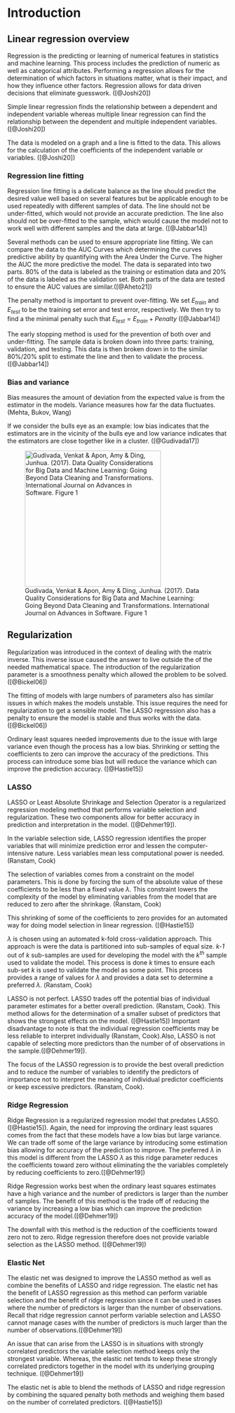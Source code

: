 # Introduction

## Linear regression overview

Regression is the predicting or learning of numerical features in statistics and machine learning. This process includes the prediction of numeric as well as categorical attributes. Performing a regression allows for the determination of which factors in situations matter, what is their impact, and how they influence other factors. Regression allows for data driven decisions that eliminate guesswork. ([@Joshi20])

Simple linear regression finds the relationship between a dependent and independent variable whereas multiple linear regression can find the relationship between the dependent and multiple independent variables. ([@Joshi20])

The data is modeled on a graph and a line is fitted to the data. This allows for the calculation of the coefficients of the independent variable or variables. ([@Joshi20])

### Regression line fitting

Regression line fitting is a delicate balance as the line should predict the desired value well based on several features but be applicable enough to be used repeatedly with different samples of data. The line should not be under-fitted, which would not provide an accurate prediction. The line also should not be over-fitted to the sample, which would cause the model not to work well with different samples and the data at large. ([@Jabbar14])

Several methods can be used to ensure appropriate line fitting. We can compare the data to the AUC Curves which determining the curves predictive ability by quantifying with the Area Under the Curve. The higher the AUC the more predictive the model. The data is separated into two parts. 80% of the data is labeled as the training or estimation data and 20% of the data is labeled as the validation set. Both parts of the data are tested to ensure the AUC values are similar.([@Aheto21])

The penalty method is important to prevent over-fitting. We set $E_{train}$ and $E_{test}$ to be the training set error and test error, respectively. We then try to find a the minimal penalty such that $E_{test} = E_{train} + Penalty$ ([@Jabbar14])

The early stopping method is used for the prevention of both over and under-fitting. The sample data is broken down into three parts: training, validation, and testing. This data is then broken down in to the similar 80%/20% split to estimate the line and then to validate the process. ([@Jabbar14])

### Bias and variance

Bias measures the amount of deviation from the expected value is from the estimator in the models. Variance measures how far the data fluctuates. (Mehta, Bukov, Wang)

If we consider the bulls eye as an example: low bias indicates that the estimators are in the vicinity of the bulls eye and low variance indicates that the estimators are close together like in a cluster. ([@Gudivada17])

![Gudivada, Venkat & Apon, Amy & Ding, Junhua. (2017). Data Quality Considerations for Big Data and Machine Learning: Going Beyond Data Cleaning and Transformations. International Journal on Advances in Software. Figure 1](images/Gudivada.jpg){fig-align="center" width="310"}

## Regularization

Regularization was introduced in the context of dealing with the matrix inverse. This inverse issue caused the answer to live outside the of the needed mathematical space. The introduction of the regularization parameter is a smoothness penalty which allowed the problem to be solved. ([@Bickel06])

The fitting of models with large numbers of parameters also has similar issues in which makes the models unstable. This issue requires the need for regularization to get a sensible model. The LASSO regression also has a penalty to ensure the model is stable and thus works with the data. ([@Bickel06])

Ordinary least squares needed improvements due to the issue with large variance even though the process has a low bias. Shrinking or setting the coefficients to zero can improve the accuracy of the predictions. This process can introduce some bias but will reduce the variance which can improve the prediction accuracy. ([@Hastie15])

### LASSO

LASSO or Least Absolute Shrinkage and Selection Operator is a regularized regression modeling method that performs variable selection and regularization. These two components allow for better accuracy in prediction and interpretation in the model. ([@Dehmer19]).

In the variable selection side, LASSO regression identifies the proper variables that will minimize prediction error and lessen the computer-intensive nature. Less variables mean less computational power is needed. (Ranstam, Cook)

The selection of variables comes from a constraint on the model parameters. This is done by forcing the sum of the absolute value of these coefficients to be less than a fixed value $\lambda$. This constraint lowers the complexity of the model by eliminating variables from the model that are reduced to zero after the shrinkage. (Ranstam, Cook)

This shrinking of some of the coefficients to zero provides for an automated way for doing model selection in linear regression. ([@Hastie15])

$\lambda$ is chosen using an automated k-fold cross-validation approach. This approach is were the data is partitioned into sub-samples of equal size. *k-1* out of *k* sub-samples are used for developing the model with the $k^{th}$ sample used to validate the model. This process is done *k* times to ensure each sub-set *k* is used to validate the model as some point. This process provides a range of values for $\lambda$ and provides a data set to determine a preferred $\lambda$. (Ranstam, Cook)

LASSO is not perfect. LASSO trades off the potential bias of individual parameter estimates for a better overall prediction. (Ranstam, Cook). This method allows for the determination of a smaller subset of predictors that shows the strongest effects on the model. ([@Hastie15]) Important disadvantage to note is that the individual regression coefficients may be less reliable to interpret individually (Ranstam, Cook).Also, LASSO is not capable of selecting more predictors than the number of of observations in the sample.([@Dehmer19]). 

The focus of the LASSO regression is to provide the best overall prediction and to reduce the number of variables to identify the predictors of importance not to interpret the meaning of individual predictor coefficients or keep excessive predictors. (Ranstam, Cook). 

### Ridge Regression

Ridge Regression is a regularized regression model that predates LASSO. ([@Hastie15]). Again, the need for improving the ordinary least squares comes from the fact that these models have a low bias but large variance. We can trade off some of the large variance by introducing some estimation bias allowing for accuracy of the prediction to improve. The preferred $\lambda$ in this model is different from the LASSO $\lambda$ as this ridge parameter reduces the coefficients toward zero without eliminating the the variables  completely by reducing coefficients to zero.([@Dehmer19])

Ridge Regression works best when the ordinary least squares estimates have a high variance and the number of predictors is larger than the number of samples. The benefit of this method is the trade off of reducing the variance by increasing a low bias which can improve the prediction accuracy of the model.([@Dehmer19])

The downfall with this method is the reduction of the coefficients toward zero not to zero. Ridge regression therefore does not provide variable selection as the LASSO method. ([@Dehmer19])

### Elastic Net 

The elastic net was designed to improve the LASSO method as well as combine the benefits of LASSO and ridge regression. The elastic net has the benefit of LASSO regression as this method can perform variable selection and the benefit of ridge regression since it can be used in cases where the number of predictors is larger than the number of observations. Recall that ridge regression cannot perform variable selection and LASSO cannot manage cases with the number of predictors is much larger than the number of observations.([@Dehmer19])
 
An issue that can arise from the LASSO is in situations with strongly correlated predictors the variable selection method keeps only the strongest variable. Whereas, the elastic net tends to keep these strongly correlated predictors together in the model with its underlying grouping technique. ([@Dehmer19]) 

The elastic net is able to blend the methods of LASSO and ridge regression by combining the squared penalty both methods and weighing them based on the number of correlated predictors. ([@Hastie15])




